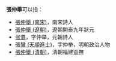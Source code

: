 '''張仲舉'''可以指：
* [[張仲舉_(南宋)|張仲舉 (南宋)]]，南宋詩人
* [[張仲舉_(遼朝)|張仲舉 (遼朝)]]，遼朝開泰九年狀元
* [[张翥|张翥]]，字仲举，元朝詩人
* [[張鸞_(天順進士)|張鸞 (天順進士)]]，字仲举，明朝政治人物
* [[張仲舉_(清朝)|張仲舉 (清朝)]]，清朝福建巡撫

{{disambig|Z仲举|Cat=三字张姓人名消歧义}}
